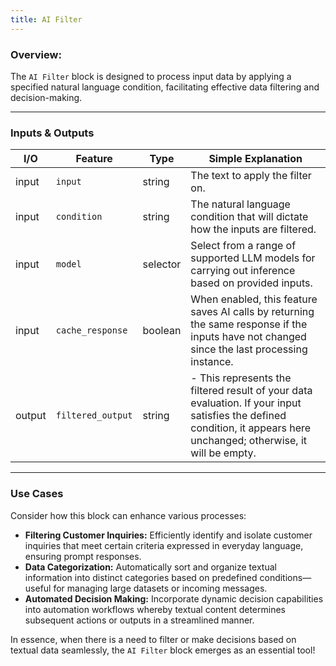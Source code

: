 ```yaml
---
title: AI Filter
---
```


### **Overview:**

The `AI Filter` block is designed to process input data by applying a specified natural language condition, facilitating effective data filtering and decision-making.

---

### Inputs & Outputs

| I/O    | Feature           | Type     | Simple Explanation                                                                                                                                                    |
| ------ | ----------------- | -------- | --------------------------------------------------------------------------------------------------------------------------------------------------------------------- |
| input  | `input`           | string   | The text to apply the filter on.                                                                                                                                      |
| input  | `condition`       | string   | The natural language condition that will dictate how the inputs are filtered.                                                                                         |
| input  | `model`           | selector | Select from a range of supported LLM models for carrying out inference based on provided inputs.                                                                      |
| input  | `cache_response`  | boolean  | When enabled, this feature saves AI calls by returning the same response if the inputs have not changed since the last processing instance.                           |
| output | `filtered_output` | string   | - This represents the filtered result of your data evaluation. If your input satisfies the defined condition, it appears here unchanged; otherwise, it will be empty. |

---

### Use Cases

Consider how this block can enhance various processes:

- **Filtering Customer Inquiries:** Efficiently identify and isolate customer inquiries that meet certain criteria expressed in everyday language, ensuring prompt responses.
- **Data Categorization:** Automatically sort and organize textual information into distinct categories based on predefined conditions—useful for managing large datasets or incoming messages.
- **Automated Decision Making:** Incorporate dynamic decision capabilities into automation workflows whereby textual content determines subsequent actions or outputs in a streamlined manner.

In essence, when there is a need to filter or make decisions based on textual data seamlessly, the `AI Filter` block emerges as an essential tool!
